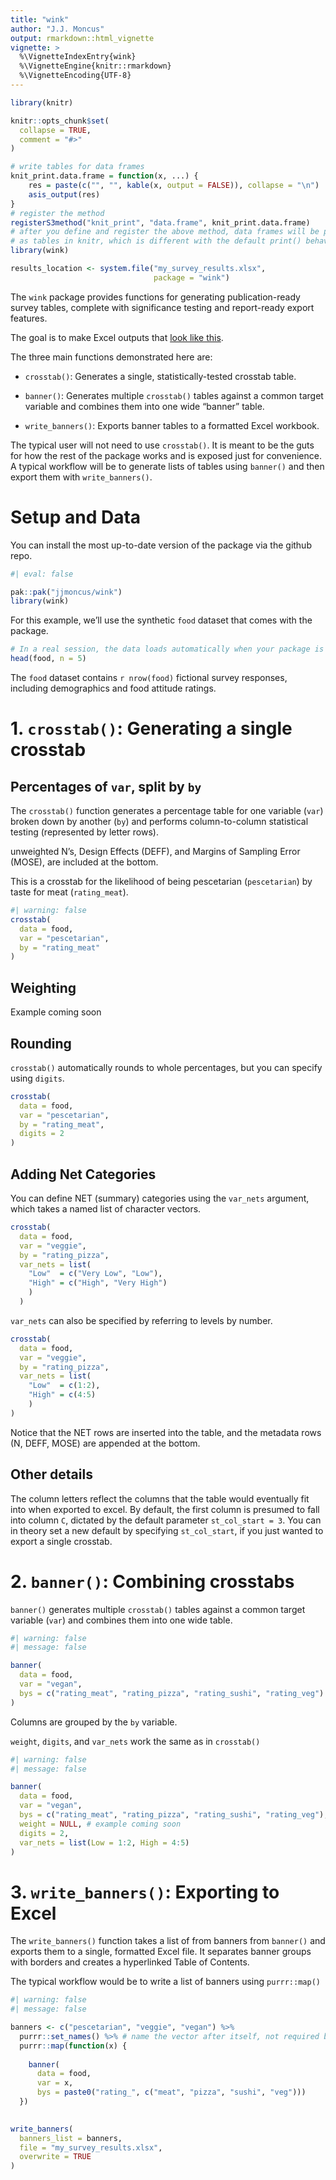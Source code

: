 ```yaml
---
title: "wink"
author: "J.J. Moncus"
output: rmarkdown::html_vignette
vignette: >
  %\VignetteIndexEntry{wink}
  %\VignetteEngine{knitr::rmarkdown}
  %\VignetteEncoding{UTF-8}
---
```


```r
library(knitr)

knitr::opts_chunk$set(
  collapse = TRUE,
  comment = "#>"
)

# write tables for data frames
knit_print.data.frame = function(x, ...) {
    res = paste(c("", "", kable(x, output = FALSE)), collapse = "\n")
    asis_output(res)
}
# register the method
registerS3method("knit_print", "data.frame", knit_print.data.frame)
# after you define and register the above method, data frames will be printed
# as tables in knitr, which is different with the default print() behavior
library(wink)

results_location <- system.file("my_survey_results.xlsx",
                                package = "wink")
```


The `wink` package provides functions for generating publication-ready survey tables, complete with significance testing and report-ready export features.

The goal is to make Excel outputs that [look like this](`r results_location`).

The three main functions demonstrated here are:

- `crosstab()`: Generates a single, statistically-tested crosstab table.

- `banner()`: Generates multiple `crosstab()` tables against a common target variable and combines them into one wide "banner" table.

- `write_banners()`: Exports banner tables to a formatted Excel workbook.

The typical user will not need to use `crosstab()`. It is meant to be the guts for how the rest of the package works and is exposed just for convenience. A typical workflow will be to generate lists of tables using `banner()` and then export them with `write_banners()`.

# Setup and Data

You can install the most up-to-date version of the package via the github repo.

``` r
#| eval: false

pak::pak("jjmoncus/wink")
library(wink)
```


For this example, we'll use the synthetic `food` dataset that comes with the package.

``` r

# In a real session, the data loads automatically when your package is attached.
head(food, n = 5)
```

The `food` dataset contains `r nrow(food)` fictional survey responses, including demographics and food attitude ratings.

# 1. `crosstab()`: Generating a single crosstab

## Percentages of `var`, split by `by`

The `crosstab()` function generates a percentage table for one variable (`var`) broken down by another (`by`) and performs column-to-column statistical testing (represented by letter rows).

unweighted N's, Design Effects (DEFF), and Margins of Sampling Error (MOSE), are included at the bottom.

This is a crosstab for the likelihood of being pescetarian (`pescetarian`) by taste for meat (`rating_meat`).

``` r
#| warning: false
crosstab(
  data = food,
  var = "pescetarian",
  by = "rating_meat"
)
```


## Weighting

Example coming soon

## Rounding

`crosstab()` automatically rounds to whole percentages, but you can specify using `digits`.

``` r
crosstab(
  data = food,
  var = "pescetarian",
  by = "rating_meat",
  digits = 2
)
```

## Adding Net Categories

You can define NET (summary) categories using the `var_nets` argument, which takes a named list of character vectors. 

``` r

crosstab(
  data = food,
  var = "veggie",
  by = "rating_pizza",
  var_nets = list(
    "Low"  = c("Very Low", "Low"),
    "High" = c("High", "Very High")
    )
  )

```


`var_nets` can also be specified by referring to levels by number.

``` r
crosstab(
  data = food,
  var = "veggie",
  by = "rating_pizza",
  var_nets = list(
    "Low"  = c(1:2),
    "High" = c(4:5)
    )
)

```

Notice that the NET rows are inserted into the table, and the metadata rows (N, DEFF, MOSE) are appended at the bottom.

## Other details

The column letters reflect the columns that the table would eventually fit into when exported to excel. By default, the first column is presumed to fall into column `C`, dictated by the default parameter `st_col_start = 3`. You can in theory set a new default by specifying `st_col_start`, if you just wanted to export a single crosstab.

# 2. `banner()`: Combining crosstabs

`banner()` generates multiple `crosstab()` tables against a common target variable (`var`) and combines them into one wide table.

``` r
#| warning: false
#| message: false

banner(
  data = food,
  var = "vegan",
  bys = c("rating_meat", "rating_pizza", "rating_sushi", "rating_veg")
)

```

Columns are grouped by the `by` variable. 

`weight`, `digits`, and `var_nets` work the same as in `crosstab()`

``` r
#| warning: false
#| message: false

banner(
  data = food,
  var = "vegan",
  bys = c("rating_meat", "rating_pizza", "rating_sushi", "rating_veg"),
  weight = NULL, # example coming soon
  digits = 2,
  var_nets = list(Low = 1:2, High = 4:5)
)

```



# 3. `write_banners()`: Exporting to Excel

The `write_banners()` function takes a list of from banners from `banner()` and exports them to a single, formatted Excel file. It separates banner groups with borders and creates a hyperlinked Table of Contents.

The typical workflow would be to write a list of banners using `purrr::map()`

``` r
#| warning: false
#| message: false

banners <- c("pescetarian", "veggie", "vegan") %>%
  purrr::set_names() %>% # name the vector after itself, not required but convenient
  purrr::map(function(x) {
    
    banner(
      data = food, 
      var = x,
      bys = paste0("rating_", c("meat", "pizza", "sushi", "veg")))
  })
    

write_banners(
  banners_list = banners,
  file = "my_survey_results.xlsx",
  overwrite = TRUE
)

```
